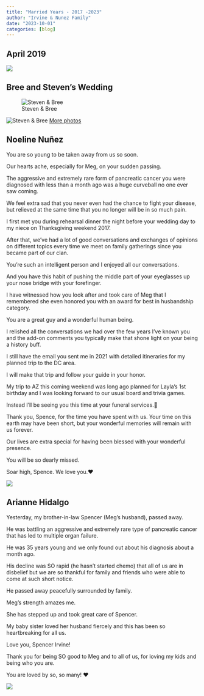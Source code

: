 ```yaml
---
title: "Married Years - 2017 -2023"
author: "Irvine & Nunez Family"
date: "2023-10-01"
categories: [blog]
---
```


## April 2019

![](moving_truck.jpeg)

## Bree and Steven's Wedding 

![Steven & Bree](steven_wedding.jpeg)

![Steven & Bree](steven_wedding2.jpg)
[More photos](https://photos.app.goo.gl/wSDb2qjJ2Qswy8yu7)


## Noeline Nuñez

You are so young to be taken away from us so soon. 

Our hearts ache, especially for Meg, on your sudden passing. 

The aggressive and extremely rare form of pancreatic cancer you were diagnosed with less than a month ago was a huge curveball no one ever saw coming. 

We feel extra sad that you never even had the chance to fight your disease, but relieved at the same time that you no longer will be in so much pain.     

I first met you during rehearsal dinner the night before your wedding day to my niece on Thanksgiving weekend 2017. 

After that, we’ve had a lot of good conversations and exchanges of opinions on different topics every time we meet on family gatherings since you became part of our clan. 

You’re such an intelligent person and I enjoyed all our conversations. 

And you have this habit of pushing the middle part of your eyeglasses up your nose bridge with your forefinger.  

I have witnessed how you look after and took care of Meg that I remembered she even honored you with an award for best in husbandship category. 

You are a great guy and a wonderful human being. 

I relished all the conversations we had over the few years I’ve known you and the add-on comments you typically make that shone light on your being a history buff. 

I still have the email you sent me in 2021 with detailed itineraries for my planned trip to the DC area. 

I will make that trip and follow your guide in your honor. 

My trip to AZ this coming weekend was long ago planned for Layla’s 1st birthday and I was looking forward to our usual board and trivia games. 

Instead I’ll be seeing you this time at your funeral services.🥲

Thank you, Spence, for the time you have spent with us. Your time on this earth may have been short, but your wonderful memories will remain with us forever. 

Our lives are extra special for having been blessed with your wonderful presence. 

You will be so dearly missed. 

Soar high, Spence. We love you.❤️

![](journey_begun.jpg)

## Arianne Hidalgo

Yesterday, my brother-in-law Spencer (Meg’s husband), passed away. 

He was battling an aggressive and extremely rare type of pancreatic cancer that has led to multiple organ failure. 

He was 35 years young and we only found out about his diagnosis about a month ago. 

His decline was SO rapid (he hasn’t started chemo) that all of us are in disbelief but we are so thankful for family and friends who were able to come at such short notice. 

He passed away peacefully surrounded by family. 

Meg’s strength amazes me. 

She has stepped up and took great care of Spencer. 

My baby sister loved her husband fiercely and this has been so heartbreaking for all us. 

Love you, Spencer Irvine! 

Thank you for being SO good to Meg and to all of us, for loving my kids and being who you are. 

You are loved by so, so many! ❤️

![](meg_spencer.jpg)
